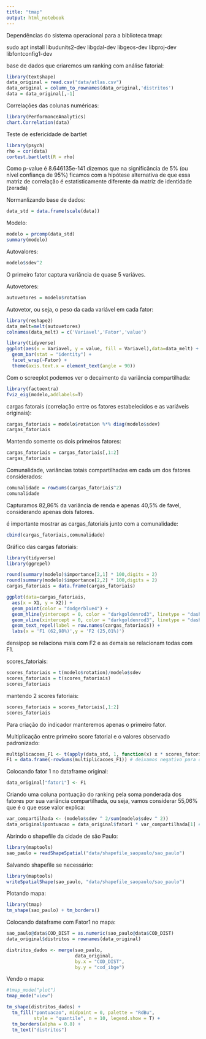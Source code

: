 ```yaml
---
title: "tmap"
output: html_notebook
---
```

Dependências do sistema operacional para a biblioteca tmap:

sudo apt install libudunits2-dev libgdal-dev libgeos-dev libproj-dev libfontconfig1-dev

base de dados que criaremos um ranking com análise fatorial:
```r
library(textshape)
data_original = read.csv("data/atlas.csv")
data_original = column_to_rownames(data_original,'distritos')
data = data_original[,-1]
```

Correlações das colunas numéricas:
```r
library(PerformanceAnalytics)
chart.Correlation(data)
```
Teste de esfericidade de bartlet
```r
library(psych)
rho = cor(data)
cortest.bartlett(R = rho)
```
Como p-value é 8.646135e-141 dizemos que na significância de 5% (ou nível confiança de 95%) ficamos com a hipótese alternativa de que essa matriz de correlação é estatisticamente diferente da matriz de identidade (zerada)

Normanlizando base de dados:
```r
data_std = data.frame(scale(data))
```

Modelo:
```r
modelo = prcomp(data_std)
summary(modelo)
```

Autovalores:
```r
modelo$sdev^2
```
O primeiro fator captura variância de quase 5 variáves.

Autovetores:
```r
autovetores = modelo$rotation
```

Autovetor, ou seja, o peso da cada variável em cada fator:
```r
library(reshape2)
data_melt=melt(autovetores)
colnames(data_melt) = c('Variavel','Fator','value')

library(tidyverse)
ggplot(aes(x = Variavel, y = value, fill = Variavel),data=data_melt) +
  geom_bar(stat = "identity") + 
  facet_wrap(~Fator) +
  theme(axis.text.x = element_text(angle = 90))
```
Com o screeplot podemos ver o decaimento da variância compartilhada:

```r
library(factoextra)
fviz_eig(modelo,addlabels=T)
```
cargas fatorais (correlação entre os fatores estabelecidos e as variáveis originais):

```r
cargas_fatoriais = modelo$rotation %*% diag(modelo$sdev)
cargas_fatoriais
```
Mantendo somente os dois primeiros fatores:
```r
cargas_fatoriais = cargas_fatoriais[,1:2]
cargas_fatoriais
```

Comunalidade, variâncias totais compartilhadas em cada um dos fatores considerados:
```r
comunalidade = rowSums(cargas_fatoriais^2)
comunalidade
```
Capturamos 82,86% da variância de renda e apenas 40,5% de favel, considerando apenas dois fatores.

é importante mostrar as cargas_fatoriais junto com a comunalidade: 
```r
cbind(cargas_fatoriais,comunalidade)
```

Gráfico das cargas fatoriais:

```r

library(tidyverse)
library(ggrepel)

round(summary(modelo)$importance[2,1] * 100,digits = 2)
round(summary(modelo)$importance[2,2] * 100,digits = 2)
cargas_fatoriais = data.frame(cargas_fatoriais)

ggplot(data=cargas_fatoriais,
  aes(x = X1, y = X2)) +
  geom_point(color = "dodgerblue4") +
  geom_hline(yintercept = 0, color = "darkgoldenrod3", linetype = "dashed") +
  geom_vline(xintercept = 0, color = "darkgoldenrod3", linetype = "dashed") +
  geom_text_repel(label = row.names(cargas_fatoriais)) +
  labs(x = 'F1 (62,98%)',y = 'F2 (25,01%)')
```
densipop se relaciona mais com F2 e as demais se relacionam todas com F1.

scores_fatoriais: 

```r
scores_fatoriais = t(modelo$rotation)/modelo$sdev
scores_fatoriais = t(scores_fatoriais)
scores_fatoriais
```

mantendo 2 scores fatoriais: 

```r
scores_fatoriais = scores_fatoriais[,1:2]
scores_fatoriais
```

Para criação do indicador manteremos apenas o primeiro fator.

Multiplicação entre primeiro score fatorial e o valores observado padronizado:
```r
multiplicacoes_F1 <- t(apply(data_std, 1, function(x) x * scores_fatoriais[,1]))
F1 = data.frame(-rowSums(multiplicacoes_F1)) # deixamos negativo para o ranking ficar "bunitinho" - quanto maior, signica melhor, e não o contrario
```

Colocando fator 1 no dataframe original:
```r
data_original["fator1"] <- F1
```

Criando uma coluna pontuação do ranking pela soma ponderada dos fatores por sua variância compartilhada, ou seja, vamos considerar 55,06% que é o que esse valor explica:

```r
var_compartilhada <- (modelo$sdev ^ 2/sum(modelo$sdev ^ 2))
data_original$pontuacao = data_original$fator1 * var_compartilhada[1] # 55,06%
```

Abrindo o shapefile da cidade de são Paulo:

```r
library(maptools)
sao_paulo = readShapeSpatial("data/shapefile_saopaulo/sao_paulo")
```

Salvando shapefile se necessário:

```r
library(maptools)
writeSpatialShape(sao_paulo, "data/shapefile_saopaulo/sao_paulo")
```

Plotando mapa:
```r
library(tmap)
tm_shape(sao_paulo) + tm_borders()
```

Colocando dataframe com Fator1 no mapa:

```r
sao_paulo@data$COD_DIST = as.numeric(sao_paulo@data$COD_DIST)
data_original$distritos = rownames(data_original)

distritos_dados <- merge(sao_paulo,
                         data_original,
                         by.x = "COD_DIST",
                         by.y = "cod_ibge")

```

Vendo o mapa:

```r
#tmap_mode("plot")
tmap_mode("view")

tm_shape(distritos_dados) +
  tm_fill("pontuacao", midpoint = 0, palette = "RdBu", 
          style = "quantile", n = 10, legend.show = T) +
  tm_borders(alpha = 0.8) +
  tm_text("distritos") 

```



